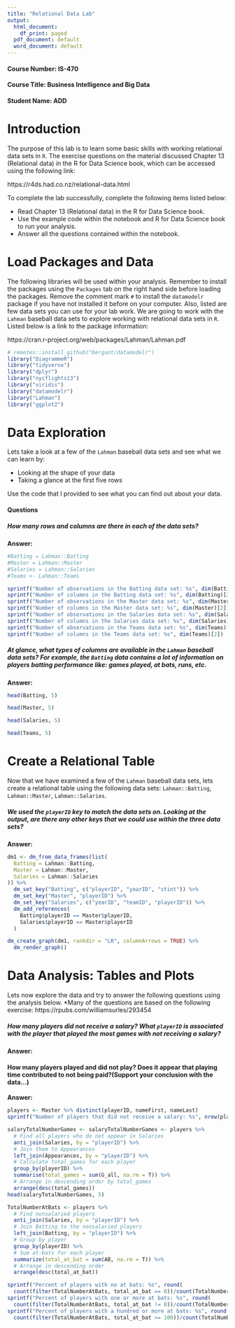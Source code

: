 ```yaml
---
title: "Relational Data Lab"
output:
  html_document:
    df_print: paged
  pdf_document: default
  word_document: default
---
```


#### Course Number: IS-470
#### Course Title: Business Intelligence and Big Data
#### Student Name: ADD

# Introduction

The purpose of this lab is to learn some basic skills with working relational data sets in `R`. The exercise questions on the material discussed Chapter 13 (Relational data) in the R for Data Science book, which can be accessed using the following link:

https://r4ds.had.co.nz/relational-data.html

To complete the lab successfully, complete the following items listed below:

- Read Chapter 13 (Relational data) in the R for Data Science book.
- Use the example code within the notebook and R for Data Science book to run your analysis.
- Answer all the questions contained within the notebook.

# Load Packages and Data

The following libraries will be used within your analysis. Remember to install the packages using the `Packages` tab on the right hand side before loading the packages. Remove the comment mark `#` to install the `datamodelr` package if you have not installed it before on your computer. Also, listed are few data sets you can use for your lab work. We are going to work with the `Lahman` baseball data sets to explore working with relational data sets in `R`. Listed below is a link to the package information:

https://cran.r-project.org/web/packages/Lahman/Lahman.pdf

```r
# remotes::install_github("bergant/datamodelr")
library("DiagrammeR")
library("tidyverse")
library("dplyr")
library("nycflights13")
library("viridis")
library("datamodelr")
library("Lahman")
library("ggplot2")
```

# Data Exploration

Lets take a look at a few of the `Lahman` baseball data sets and see what we can learn by: 

- Looking at the shape of your data 
- Taking a glance at the first five rows

Use the code that I provided to see what you can find out about your data.

#### Questions

##### How many rows and columns are there in each of the data sets?

**Answer:** 

```r
#Batting = Lahman::Batting
#Master = Lahman::Master
#Salaries = Lahman::Salaries
#Teams <- Lahman::Teams

sprintf("Number of observations in the Batting data set: %s", dim(Batting)[1])
sprintf("Number of columns in the Batting data set: %s", dim(Batting)[2])
sprintf("Number of observations in the Master data set: %s", dim(Master)[1])
sprintf("Number of columns in the Master data set: %s", dim(Master)[2])
sprintf("Number of observations in the Salaries data set: %s", dim(Salaries)[1])
sprintf("Number of columns in the Salaries data set: %s", dim(Salaries)[2])
sprintf("Number of observations in the Teams data set: %s", dim(Teams)[1])
sprintf("Number of columns in the Teams data set: %s", dim(Teams)[2])
```

##### At glance, what types of columns are available in the `Lahman` baseball data sets? For example, the `Batting` data contains a lot of information on players batting performance like: games played, at bats, runs, etc.

**Answer:** 

```r
head(Batting, 5)
```

```r
head(Master, 5)
```

```r
head(Salaries, 5)
```

```r
head(Teams, 5)
```

# Create a Relational Table
Now that we have examined a few of the `Lahman` baseball data sets, lets create a relational table using the following data sets: `Lahman::Batting`, `Lahman::Master`, `Lahman::Salaries`. 

##### We used the `playerID` key to match the data sets on. Looking at the output, are there any other keys that we could use within the three data sets?

**Answer:** 
```r
dm1 <- dm_from_data_frames(list(
  Batting = Lahman::Batting,
  Master = Lahman::Master,
  Salaries = Lahman::Salaries
)) %>%
  dm_set_key("Batting", c("playerID", "yearID", "stint")) %>%
  dm_set_key("Master", "playerID") %>%
  dm_set_key("Salaries", c("yearID", "teamID", "playerID")) %>%
  dm_add_references(
    Batting$playerID == Master$playerID,
    Salaries$playerID == Master$playerID
  )

dm_create_graph(dm1, rankdir = "LR", columnArrows = TRUE) %>%
  dm_render_graph()
```

# Data Analysis: Tables and Plots
Lets now explore the data and try to answer the following questions using the analysis below. *Many of the questions are based on the following exercise: https://rpubs.com/williamsurles/293454

##### How many players did not receive a salary? What `playerID` is associated with the player that played the most games with not receiving a salary?

**Answer:** 

#### How many players played and did not play? Does it appear that playing time contributed to not being paid?(Support your conclusion with the data...)

**Answer:** 

```r
players <- Master %>% distinct(playerID, nameFirst, nameLast)
sprintf("Number of players that did not receive a salary: %s", nrow(players))
```

```r
salaryTotalNumberGames <- salaryTotalNumberGames <- players %>% 
  # Find all players who do not appear in Salaries
  anti_join(Salaries, by = "playerID") %>% 
  # Join them to Appearances
  left_join(Appearances, by = "playerID") %>% 
  # Calculate total_games for each player
  group_by(playerID) %>%
  summarise(total_games = sum(G_all, na.rm = T)) %>%
  # Arrange in descending order by total_games
  arrange(desc(total_games))
head(salaryTotalNumberGames, 5)
```

```r
TotalNumberAtBats <- players %>%
  # Find nonsalaried players
  anti_join(Salaries, by = "playerID") %>% 
  # Join Batting to the nonsalaried players
  left_join(Batting, by = "playerID") %>% 
  # Group by player
  group_by(playerID) %>% 
  # Sum at-bats for each player
  summarize(total_at_bat = sum(AB, na.rm = T)) %>% 
  # Arrange in descending order
  arrange(desc(total_at_bat))

sprintf("Percent of players with no at bats: %s", round(
  count(filter(TotalNumberAtBats, total_at_bat == 0))/count(TotalNumberAtBats), digits = 3))
sprintf("Percent of players with one or more at bats: %s", round(
  count(filter(TotalNumberAtBats, total_at_bat != 0))/count(TotalNumberAtBats), digits = 3))
sprintf("Percent of players with a hundred or more at bats: %s", round(
  count(filter(TotalNumberAtBats, total_at_bat >= 100))/count(TotalNumberAtBats), digits = 3))
```


